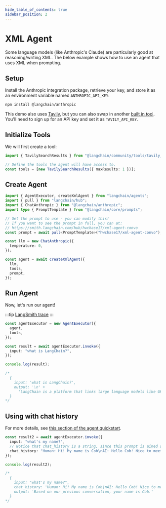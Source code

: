 ```yaml
---
hide_table_of_contents: true
sidebar_position: 2
---
```


# XML Agent

Some language models (like Anthropic's Claude) are particularly good at reasoning/writing XML.
The below example shows how to use an agent that uses XML when prompting.

## Setup

Install the Anthropic integration package, retrieve your key, and store it as an environment variable named `ANTHROPIC_API_KEY`:


<IntegrationInstallTooltip></IntegrationInstallTooltip>

```bash npm2yarn
npm install @langchain/anthropic
```

This demo also uses [Tavily](https://app.tavily.com), but you can also swap in another [built in tool](/docs/integrations/platforms).
You'll need to sign up for an API key and set it as `TAVILY_API_KEY`.

## Initialize Tools

We will first create a tool:

```typescript
import { TavilySearchResults } from "@langchain/community/tools/tavily_search";

// Define the tools the agent will have access to.
const tools = [new TavilySearchResults({ maxResults: 1 })];
```

## Create Agent

```typescript
import { AgentExecutor, createXmlAgent } from "langchain/agents";
import { pull } from "langchain/hub";
import { ChatAnthropic } from "@langchain/anthropic";
import type { PromptTemplate } from "@langchain/core/prompts";

// Get the prompt to use - you can modify this!
// If you want to see the prompt in full, you can at:
// https://smith.langchain.com/hub/hwchase17/xml-agent-convo
const prompt = await pull<PromptTemplate>("hwchase17/xml-agent-convo");

const llm = new ChatAnthropic({
  temperature: 0,
});

const agent = await createXmlAgent({
  llm,
  tools,
  prompt,
});
```

## Run Agent

Now, let's run our agent!

:::tip
[LangSmith trace](https://smith.langchain.com/public/dacd12d2-f952-44fd-9b0a-7b2be88a171d/r)
:::

```ts
const agentExecutor = new AgentExecutor({
  agent,
  tools,
});

const result = await agentExecutor.invoke({
  input: "what is LangChain?",
});

console.log(result);

/*
  {
    input: 'what is LangChain?',
    output: '\n' +
      'LangChain is a platform that links large language models like GPT-3.5 and GPT-4 to external data sources to build natural language processing (NLP) applications. It provides modules and integrations to help create NLP apps more easily across various industries and use cases. Some key capabilities LangChain offers include connecting to LLMs, integrating external data sources, and enabling the development of custom NLP solutions.\n'
  }
*/
```

## Using with chat history

For more details, see [this section of the agent quickstart](/docs/modules/agents/quick_start#adding-in-memory).

```ts
const result2 = await agentExecutor.invoke({
  input: "what's my name?",
  // Notice that chat_history is a string, since this prompt is aimed at LLMs, not chat models
  chat_history: "Human: Hi! My name is Cob\nAI: Hello Cob! Nice to meet you",
});

console.log(result2);

/*
  {
    input: "what's my name?",
    chat_history: 'Human: Hi! My name is Cob\nAI: Hello Cob! Nice to meet you',
    output: 'Based on our previous conversation, your name is Cob.'
  }
*/
```
